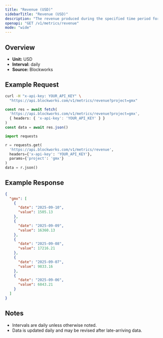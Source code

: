 ```yaml
---
title: "Revenue (USD)"
sidebarTitle: "Revenue (USD)"
description: "The revenue produced during the specified time period for given project."
openapi: "GET /v1/metrics/revenue"
mode: "wide"
---
```


## Overview

- **Unit:** USD
- **Interval:** daily
- **Source:** Blockworks

## Example Request

<CodeGroup>

```bash cURL
curl -H "x-api-key: YOUR_API_KEY" \
  "https://api.blockworks.com/v1/metrics/revenue?project=gmx"
```

```typescript TypeScript
const res = await fetch(
  'https://api.blockworks.com/v1/metrics/revenue?project=gmx',
  { headers: { 'x-api-key': 'YOUR_API_KEY' } }
)
const data = await res.json()
```

```python Python
import requests

r = requests.get(
  'https://api.blockworks.com/v1/metrics/revenue',
  headers={'x-api-key': 'YOUR_API_KEY'},
  params={'project': 'gmx'}
)
data = r.json()
```

</CodeGroup>

## Example Response

```json
{
  "gmx": [
    {
      "date": "2025-09-10",
      "value": 1505.13
    },
    {
      "date": "2025-09-09",
      "value": 16360.13
    },
    {
      "date": "2025-09-08",
      "value": 17216.21
    },
    {
      "date": "2025-09-07",
      "value": 9833.16
    },
    {
      "date": "2025-09-06",
      "value": 6843.21
    }
  ]
}
```

## Notes
- Intervals are daily unless otherwise noted.
- Data is updated daily and may be revised after late-arriving data.